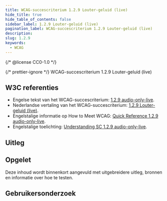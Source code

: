 ```yaml
---
title: WCAG-succescriterium 1.2.9 Louter-geluid (live)
hide_title: true
hide_table_of_contents: false
sidebar_label: 1.2.9 Louter-geluid (live)
pagination_label: WCAG-succescriterium 1.2.9 Louter-geluid (live)
description:
slug: 1.2.9
keywords:
  - WCAG
---
```


{/* @license CC0-1.0 */}


{/* prettier-ignore */}
<WcagHeadingGroup level={1} conformanceLevel="Niveau AAA">WCAG-succescriterium 1.2.9 Louter-geluid (live)</WcagHeadingGroup>

## W3C referenties

- Engelse tekst van het WCAG-succescriterium: [<span lang="en">1.2.9 audio-only-live</span>](https://www.w3.org/TR/WCAG22/#audio-only-live).
- Nederlandse vertaling van het WCAG-succescriterium: [1.2.9 Louter-geluid (live)](https://www.w3.org/Translations/WCAG22-nl/#louter-geluid-live).
- Engelstalige informatie op <span lang="en">How to Meet WCAG</span>: [<span lang="en">Quick Reference 1.2.9 audio-only-live</span>](https://www.w3.org/WAI/WCAG22/quickref/#saudio-only-live).
- Engelstalige toelichting: [<span lang="en">Understanding SC 1.2.9 audio-only-live</span>](https://www.w3.org/WAI/WCAG22/Understanding/audio-only-live.html).

## Uitleg

<Summary />

## Opgelet

Deze inhoud wordt binnenkort aangevuld met uitgebreidere uitleg, bronnen en informatie over hoe te testen.

## Gebruikersonderzoek

<CTAGebruikersonderzoek />

<WCAGFooterInfo />
